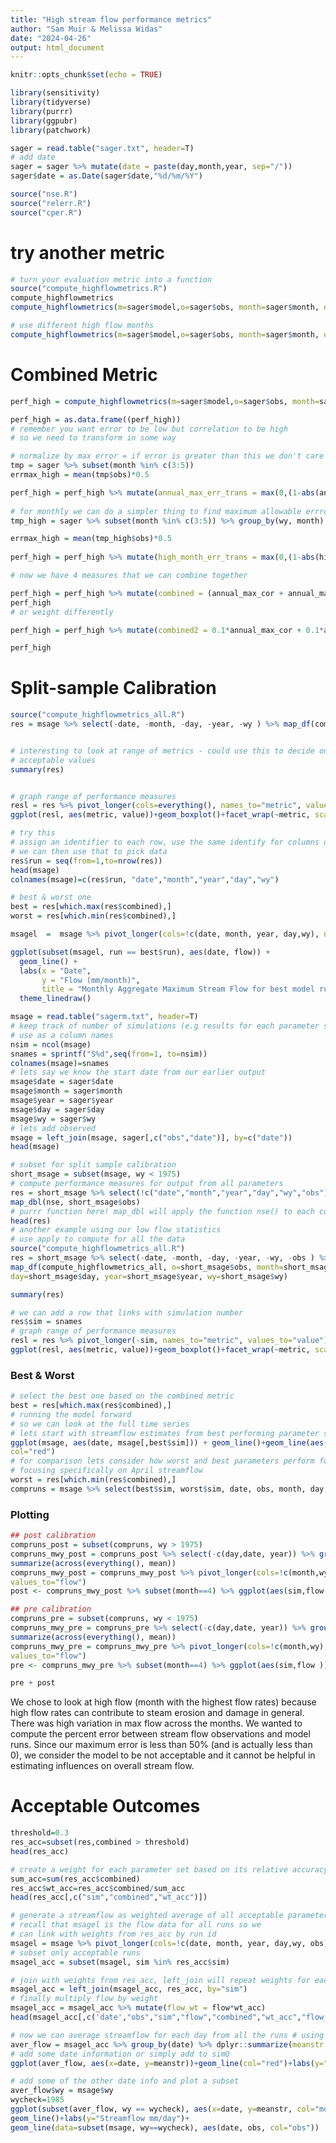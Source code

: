 ```yaml
---
title: "High stream flow performance metrics"
author: "Sam Muir & Melissa Widas"
date: "2024-04-26"
output: html_document
---
```


```r
knitr::opts_chunk$set(echo = TRUE)

library(sensitivity)
library(tidyverse)
library(purrr)
library(ggpubr)
library(patchwork)
```

```r
sager = read.table("sager.txt", header=T)
# add date
sager = sager %>% mutate(date = paste(day,month,year, sep="/"))
sager$date = as.Date(sager$date,"%d/%m/%Y")

source("nse.R")
source("relerr.R")
source("cper.R")
```

# try another metric
```r
# turn your evaluation metric into a function
source("compute_highflowmetrics.R")
compute_highflowmetrics
compute_highflowmetrics(m=sager$model,o=sager$obs, month=sager$month, day=sager$day, year=sager$year, wy=sager$wy)

# use different high flow months
compute_highflowmetrics(m=sager$model,o=sager$obs, month=sager$month, day=sager$day, year=sager$year, wy=sager$wy, high_flow_months = c(3:5))
```

# Combined Metric

```r
perf_high = compute_highflowmetrics(m=sager$model,o=sager$obs, month=sager$month, day=sager$day, year=sager$year, wy=sager$wy, high_flow_months = c(3:5))

perf_high = as.data.frame((perf_high))
# remember you want error to be low but correlation to be high 
# so we need to transform in some way

# normalize by max error = if error is greater than this we don't care
tmp = sager %>% subset(month %in% c(3:5)) 
errmax_high = mean(tmp$obs)*0.5

perf_high = perf_high %>% mutate(annual_max_err_trans = max(0,(1-abs(annual_max_err/errmax_high) )))
      
# for monthly we can do a simpler thing to find maximum allowable errror   
tmp_high = sager %>% subset(month %in% c(3:5)) %>% group_by(wy, month) %>% summarize(obs=sum(obs))

errmax_high = mean(tmp_high$obs)*0.5
 
perf_high = perf_high %>% mutate(high_month_err_trans = max(0,(1-abs(high_month_err/errmax_high) )))

# now we have 4 measures that we can combine together

perf_high = perf_high %>% mutate(combined = (annual_max_cor + annual_max_err_trans + high_month_err_trans + high_month_cor)/4)
perf_high
# or weight differently 

perf_high = perf_high %>% mutate(combined2 = 0.1*annual_max_cor + 0.1*annual_max_err_trans + 0.4*high_month_err_trans+ 0.4*high_month_cor)

perf_high
```

# Split-sample Calibration
```r
source("compute_highflowmetrics_all.R")
res = msage %>% select(-date, -month, -day, -year, -wy ) %>% map_df(compute_highflowmetrics_all, o=sager$obs, month=msage$month, day=msage$day, year=msage$year, wy=msage$wy)


# interesting to look at range of metrics - could use this to decide on
# acceptable values
summary(res)


# graph range of performance measures
resl = res %>% pivot_longer(cols=everything(), names_to="metric", values_to="value")
ggplot(resl, aes(metric, value))+geom_boxplot()+facet_wrap(~metric, scales="free")

# try this
# assign an identifier to each row, use the same identify for columns of original streamflow data
# we can then use that to pick data
res$run = seq(from=1,to=nrow(res))
head(msage)
colnames(msage)=c(res$run, "date","month","year","day","wy")

# best & worst one
best = res[which.max(res$combined),]
worst = res[which.min(res$combined),]

msagel  =  msage %>% pivot_longer(cols=!c(date, month, year, day,wy), names_to="run", values_to="flow")

ggplot(subset(msagel, run == best$run), aes(date, flow)) + 
  geom_line() +
  labs(x = "Date",
       y = "Flow (mm/month)",
       title = "Monthly Aggregate Maximum Stream Flow for best model run") +
  theme_linedraw()
```

```r
msage = read.table("sagerm.txt", header=T)
# keep track of number of simulations (e.g results for each parameter set)
# use as a column names
nsim = ncol(msage)
snames = sprintf("S%d",seq(from=1, to=nsim))
colnames(msage)=snames
# lets say we know the start date from our earlier output
msage$date = sager$date
msage$month = sager$month
msage$year = sager$year
msage$day = sager$day
msage$wy = sager$wy
# lets add observed
msage = left_join(msage, sager[,c("obs","date")], by=c("date"))
head(msage)

# subset for split sample calibration
short_msage = subset(msage, wy < 1975)
# compute performance measures for output from all parameters
res = short_msage %>% select(!c("date","month","year","day","wy","obs")) %>%
map_dbl(nse, short_msage$obs) 
# purrr function here! map_dbl will apply the function nse() to each column in our data frame against the observed and returns a vector
head(res)
# another example using our low flow statistics
# use apply to compute for all the data
source("compute_highflowmetrics_all.R")
res = short_msage %>% select(-date, -month, -day, -year, -wy, -obs ) %>%
map_df(compute_highflowmetrics_all, o=short_msage$obs, month=short_msage$month,
day=short_msage$day, year=short_msage$year, wy=short_msage$wy)

summary(res)

# we can add a row that links with simulation number
res$sim = snames
# graph range of performance measures
resl = res %>% pivot_longer(-sim, names_to="metric", values_to="value")
ggplot(resl, aes(metric, value))+geom_boxplot()+facet_wrap(~metric, scales="free")
```

### Best & Worst
```r
# select the best one based on the combined metric
best = res[which.max(res$combined),]
# running the model forward
# so we can look at the full time series
# lets start with streamflow estimates from best performing parameter set
ggplot(msage, aes(date, msage[,best$sim])) + geom_line()+geom_line(aes(date, obs),
col="red")
# for comparison lets consider how worst and best parameters perform for subsequent simulations
# focusing specifically on April streamflow
worst = res[which.min(res$combined),]
compruns = msage %>% select(best$sim, worst$sim, date, obs, month, day, year, wy)
```

### Plotting
```r
## post calibration
compruns_post = subset(compruns, wy > 1975)
compruns_mwy_post = compruns_post %>% select(-c(day,date, year)) %>% group_by(month, wy) %>%
summarize(across(everything(), mean))
compruns_mwy_post = compruns_mwy_post %>% pivot_longer(cols=!c(month,wy), names_to="sim",
values_to="flow")
post <- compruns_mwy_post %>% subset(month==4) %>% ggplot(aes(sim,flow ))+geom_boxplot() +labs(title = "Post-Calibration")

## pre calibration
compruns_pre = subset(compruns, wy < 1975)
compruns_mwy_pre = compruns_pre %>% select(-c(day,date, year)) %>% group_by(month, wy) %>%
summarize(across(everything(), mean))
compruns_mwy_pre = compruns_mwy_pre %>% pivot_longer(cols=!c(month,wy), names_to="sim",
values_to="flow")
pre <- compruns_mwy_pre %>% subset(month==4) %>% ggplot(aes(sim,flow ))+geom_boxplot() + labs(title = "Pre-Calibration")

pre + post
```

We chose to look at high flow (month with the highest flow rates) because high flow rates can contribute to steam erosion and damage in general. There was high variation in max flow across the months. We wanted to compute the percent error between stream flow observations and model runs. Since our maximum error is less than 50% (and is actually less than 0), we consider the model to be not acceptable and it cannot be helpful in estimating influences on overall stream flow. 


# Acceptable Outcomes
```r
threshold=0.3
res_acc=subset(res,combined > threshold)
head(res_acc)

# create a weight for each parameter set based on its relative accuracy - we do this so all weights sum to 1
sum_acc=sum(res_acc$combined)
res_acc$wt_acc=res_acc$combined/sum_acc
head(res_acc[,c("sim","combined","wt_acc")])

# generate a streamflow as weighted average of all acceptable parameter sets
# recall that msagel is the flow data for all runs so we
# can link with weights from res_acc by run id
msagel = msage %>% pivot_longer(cols=!c(date, month, year, day,wy, obs), names_to="sim", values_to="flow")
# subset only acceptable runs
msagel_acc = subset(msagel, sim %in% res_acc$sim)

# join with weights from res_acc, left_join will repeat weights for each day in streamflow trajectory
msagel_acc = left_join(msagel_acc, res_acc, by="sim")
# finally multiply flow by weight
msagel_acc = msagel_acc %>% mutate(flow_wt = flow*wt_acc)
head(msagel_acc[,c('date',"obs","sim","flow","combined","wt_acc","flow_wt")])

# now we can average streamflow for each day from all the runs # using the weights
aver_flow = msagel_acc %>% group_by(date) %>% dplyr::summarize(meanstr = sum(flow_wt))
# add some date information or simply add to simQ
ggplot(aver_flow, aes(x=date, y=meanstr))+geom_line(col="red")+labs(y="Streamflow mm/day")

# add some of the other date info and plot a subset
aver_flow$wy = msage$wy
wycheck=1985
ggplot(subset(aver_flow, wy == wycheck), aes(x=date, y=meanstr, col="model_wt"))+
geom_line()+labs(y="Streamflow mm/day")+
geom_line(data=subset(msage, wy==wycheck), aes(date, obs, col="obs"))
```

